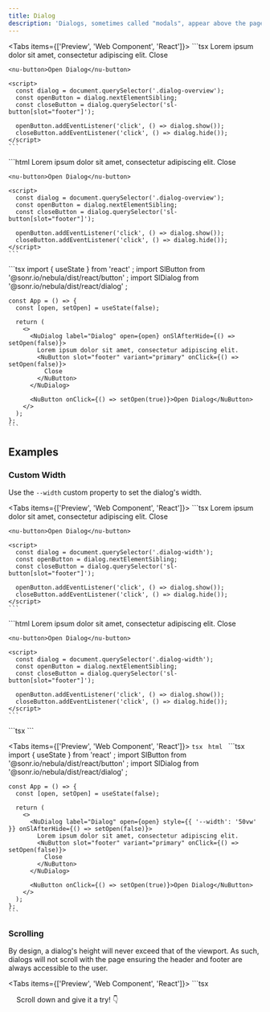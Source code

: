 ```yaml
---
title: Dialog
description: 'Dialogs, sometimes called "modals", appear above the page and require the user''s immediate attention.'
---
```



<!-- cspell:dictionaries lorem-ipsum -->

<Tabs items={['Preview', 'Web Component', 'React']}>
  <Tab value="Preview">
    ```tsx
    <nu-dialog label="Dialog" class="dialog-overview">
      Lorem ipsum dolor sit amet, consectetur adipiscing elit.
      <nu-button slot="footer" variant="primary">Close</nu-button>
    </nu-dialog>
    
    <nu-button>Open Dialog</nu-button>
    
    <script>
      const dialog = document.querySelector('.dialog-overview');
      const openButton = dialog.nextElementSibling;
      const closeButton = dialog.querySelector('sl-button[slot="footer"]');
    
      openButton.addEventListener('click', () => dialog.show());
      closeButton.addEventListener('click', () => dialog.hide());
    </script>
    ```
  </Tab>
  <Tab value="Web Component">
    ```html
    <nu-dialog label="Dialog" class="dialog-overview">
      Lorem ipsum dolor sit amet, consectetur adipiscing elit.
      <nu-button slot="footer" variant="primary">Close</nu-button>
    </nu-dialog>
    
    <nu-button>Open Dialog</nu-button>
    
    <script>
      const dialog = document.querySelector('.dialog-overview');
      const openButton = dialog.nextElementSibling;
      const closeButton = dialog.querySelector('sl-button[slot="footer"]');
    
      openButton.addEventListener('click', () => dialog.show());
      closeButton.addEventListener('click', () => dialog.hide());
    </script>
    ```
  </Tab>
  <Tab value="React">
    ```tsx
    import { useState } from 'react'
    ;
    import SlButton from '@sonr.io/nebula/dist/react/button'
    ;
    import SlDialog from '@sonr.io/nebula/dist/react/dialog'
    ;
    
    const App = () => {
      const [open, setOpen] = useState(false);
    
      return (
        <>
          <NuDialog label="Dialog" open={open} onSlAfterHide={() => setOpen(false)}>
            Lorem ipsum dolor sit amet, consectetur adipiscing elit.
            <NuButton slot="footer" variant="primary" onClick={() => setOpen(false)}>
              Close
            </NuButton>
          </NuDialog>
    
          <NuButton onClick={() => setOpen(true)}>Open Dialog</NuButton>
        </>
      );
    };
    ```
  </Tab>
</Tabs>

## Examples

### Custom Width

Use the `--width` custom property to set the dialog's width.

<Tabs items={['Preview', 'Web Component', 'React']}>
  <Tab value="Preview">
    ```tsx
    <nu-dialog label="Dialog" class="dialog-width" style="--width: 50vw;">
      Lorem ipsum dolor sit amet, consectetur adipiscing elit.
      <nu-button slot="footer" variant="primary">Close</nu-button>
    </nu-dialog>
    
    <nu-button>Open Dialog</nu-button>
    
    <script>
      const dialog = document.querySelector('.dialog-width');
      const openButton = dialog.nextElementSibling;
      const closeButton = dialog.querySelector('sl-button[slot="footer"]');
    
      openButton.addEventListener('click', () => dialog.show());
      closeButton.addEventListener('click', () => dialog.hide());
    </script>
    ```
  </Tab>
  <Tab value="Web Component">
    ```html
    <nu-dialog label="Dialog" class="dialog-width" style="--width: 50vw;">
      Lorem ipsum dolor sit amet, consectetur adipiscing elit.
      <nu-button slot="footer" variant="primary">Close</nu-button>
    </nu-dialog>
    
    <nu-button>Open Dialog</nu-button>
    
    <script>
      const dialog = document.querySelector('.dialog-width');
      const openButton = dialog.nextElementSibling;
      const closeButton = dialog.querySelector('sl-button[slot="footer"]');
    
      openButton.addEventListener('click', () => dialog.show());
      closeButton.addEventListener('click', () => dialog.hide());
    </script>
    ```
  </Tab>
  <Tab value="React">
    ```tsx
    ```
  </Tab>
</Tabs>

<Tabs items={['Preview', 'Web Component', 'React']}>
  <Tab value="Preview">
    ```tsx
    ```
  </Tab>
  <Tab value="Web Component">
    ```html
    ```
  </Tab>
  <Tab value="React">
    ```tsx
    import { useState } from 'react'
    ;
    import SlButton from '@sonr.io/nebula/dist/react/button'
    ;
    import SlDialog from '@sonr.io/nebula/dist/react/dialog'
    ;
    
    const App = () => {
      const [open, setOpen] = useState(false);
    
      return (
        <>
          <NuDialog label="Dialog" open={open} style={{ '--width': '50vw' }} onSlAfterHide={() => setOpen(false)}>
            Lorem ipsum dolor sit amet, consectetur adipiscing elit.
            <NuButton slot="footer" variant="primary" onClick={() => setOpen(false)}>
              Close
            </NuButton>
          </NuDialog>
    
          <NuButton onClick={() => setOpen(true)}>Open Dialog</NuButton>
        </>
      );
    };
    ```
  </Tab>
</Tabs>

### Scrolling

By design, a dialog's height will never exceed that of the viewport. As such, dialogs will not scroll with the page ensuring the header and footer are always accessible to the user.

<Tabs items={['Preview', 'Web Component', 'React']}>
  <Tab value="Preview">
    ```tsx
    <nu-dialog label="Dialog" class="dialog-scrolling">
      <div style="height: 150vh; border: dashed 2px var(--nu-color-neutral-200); padding: 0 1rem;">
        <p>Scroll down and give it a try! 👇</p>
      </div>
      <nu-button slot="footer" variant="primary">Close</nu-button>
    </nu-dialog>
    
    <nu-button>Open Dialog</nu-button>
    
    <script>
      const dialog = document.querySelector('.dialog-scrolling');
      const openButton = dialog.nextElementSibling;
      const closeButton = dialog.querySelector('sl-button[slot="footer"]');
    
      openButton.addEventListener('click', () => dialog.show());
      closeButton.addEventListener('click', () => dialog.hide());
    </script>
    ```
  </Tab>
  <Tab value="Web Component">
    ```html
    <nu-dialog label="Dialog" class="dialog-scrolling">
      <div style="height: 150vh; border: dashed 2px var(--nu-color-neutral-200); padding: 0 1rem;">
        <p>Scroll down and give it a try! 👇</p>
      </div>
      <nu-button slot="footer" variant="primary">Close</nu-button>
    </nu-dialog>
    
    <nu-button>Open Dialog</nu-button>
    
    <script>
      const dialog = document.querySelector('.dialog-scrolling');
      const openButton = dialog.nextElementSibling;
      const closeButton = dialog.querySelector('sl-button[slot="footer"]');
    
      openButton.addEventListener('click', () => dialog.show());
      closeButton.addEventListener('click', () => dialog.hide());
    </script>
    ```
  </Tab>
  <Tab value="React">
    ```tsx
    ```
  </Tab>
</Tabs>

<Tabs items={['Preview', 'Web Component', 'React']}>
  <Tab value="Preview">
    ```tsx
    ```
  </Tab>
  <Tab value="Web Component">
    ```html
    ```
  </Tab>
  <Tab value="React">
    ```tsx
    import { useState } from 'react'
    ;
    import SlButton from '@sonr.io/nebula/dist/react/button'
    ;
    import SlDialog from '@sonr.io/nebula/dist/react/dialog'
    ;
    
    const App = () => {
      const [open, setOpen] = useState(false);
    
      return (
        <>
          <NuDialog label="Dialog" open={open} onSlAfterHide={() => setOpen(false)}>
            <div
              style={{
                height: '150vh',
                border: 'dashed 2px var(--nu-color-neutral-200)',
                padding: '0 1rem'
              }}
            >
              <p>Scroll down and give it a try! 👇</p>
            </div>
    
            <NuButton slot="footer" variant="primary" onClick={() => setOpen(false)}>
              Close
            </NuButton>
          </NuDialog>
    
          <NuButton onClick={() => setOpen(true)}>Open Dialog</NuButton>
        </>
      );
    };
    ```
  </Tab>
</Tabs>

### Header Actions

The header shows a functional close button by default. You can use the `header-actions` slot to add additional [icon buttons](/components/icon-button) if needed.

<Tabs items={['Preview', 'Web Component', 'React']}>
  <Tab value="Preview">
    ```tsx
    <nu-dialog label="Dialog" class="dialog-header-actions">
      <nu-icon-button class="new-window" slot="header-actions" name="box-arrow-up-right"></nu-icon-button>
      Lorem ipsum dolor sit amet, consectetur adipiscing elit.
      <nu-button slot="footer" variant="primary">Close</nu-button>
    </nu-dialog>
    
    <nu-button>Open Dialog</nu-button>
    
    <script>
      const dialog = document.querySelector('.dialog-header-actions');
      const openButton = dialog.nextElementSibling;
      const closeButton = dialog.querySelector('sl-button[slot="footer"]');
      const newWindowButton = dialog.querySelector('.new-window');
    
      openButton.addEventListener('click', () => dialog.show());
      closeButton.addEventListener('click', () => dialog.hide());
      newWindowButton.addEventListener('click', () => window.open(location.href));
    </script>
    ```
  </Tab>
  <Tab value="Web Component">
    ```html
    <nu-dialog label="Dialog" class="dialog-header-actions">
      <nu-icon-button class="new-window" slot="header-actions" name="box-arrow-up-right"></nu-icon-button>
      Lorem ipsum dolor sit amet, consectetur adipiscing elit.
      <nu-button slot="footer" variant="primary">Close</nu-button>
    </nu-dialog>
    
    <nu-button>Open Dialog</nu-button>
    
    <script>
      const dialog = document.querySelector('.dialog-header-actions');
      const openButton = dialog.nextElementSibling;
      const closeButton = dialog.querySelector('sl-button[slot="footer"]');
      const newWindowButton = dialog.querySelector('.new-window');
    
      openButton.addEventListener('click', () => dialog.show());
      closeButton.addEventListener('click', () => dialog.hide());
      newWindowButton.addEventListener('click', () => window.open(location.href));
    </script>
    ```
  </Tab>
  <Tab value="React">
    ```tsx
    import { useState } from 'react'
    ;
    import SlButton from '@sonr.io/nebula/dist/react/button'
    ;
    import SlDialog from '@sonr.io/nebula/dist/react/dialog'
    ;
    import SlIconButton from '@sonr.io/nebula/dist/react/icon-button'
    ;
    
    const App = () => {
      const [open, setOpen] = useState(false);
    
      return (
        <>
          <NuDialog label="Dialog" open={open} onSlAfterHide={() => setOpen(false)}>
            <NuIconButton
              class="new-window"
              slot="header-actions"
              name="box-arrow-up-right"
              onClick={() => window.open(location.href)}
            />
            Lorem ipsum dolor sit amet, consectetur adipiscing elit.
            <NuButton slot="footer" variant="primary" onClick={() => setOpen(false)}>
              Close
            </NuButton>
          </NuDialog>
    
          <NuButton onClick={() => setOpen(true)}>Open Dialog</NuButton>
        </>
      );
    };
    ```
  </Tab>
</Tabs>

### Preventing the Dialog from Closing

By default, dialogs will close when the user clicks the close button, clicks the overlay, or presses the [[Escape]] key. In most cases, the default behavior is the best behavior in terms of UX. However, there are situations where this may be undesirable, such as when data loss will occur.

To keep the dialog open in such cases, you can cancel the `sl-request-close` event. When canceled, the dialog will remain open and pulse briefly to draw the user's attention to it.

You can use `event.detail.source` to determine what triggered the request to close. This example prevents the dialog from closing when the overlay is clicked, but allows the close button or [[Escape]] to dismiss it.

<Tabs items={['Preview', 'Web Component', 'React']}>
  <Tab value="Preview">
    ```tsx
    <nu-dialog label="Dialog" class="dialog-deny-close">
      This dialog will not close when you click on the overlay.
      <nu-button slot="footer" variant="primary">Close</nu-button>
    </nu-dialog>
    
    <nu-button>Open Dialog</nu-button>
    
    <script>
      const dialog = document.querySelector('.dialog-deny-close');
      const openButton = dialog.nextElementSibling;
      const closeButton = dialog.querySelector('sl-button[slot="footer"]');
    
      openButton.addEventListener('click', () => dialog.show());
      closeButton.addEventListener('click', () => dialog.hide());
    
      // Prevent the dialog from closing when the user clicks on the overlay
      dialog.addEventListener('sl-request-close', event => {
        if (event.detail.source === 'overlay') {
          event.preventDefault();
        }
      });
    </script>
    ```
  </Tab>
  <Tab value="Web Component">
    ```html
    <nu-dialog label="Dialog" class="dialog-deny-close">
      This dialog will not close when you click on the overlay.
      <nu-button slot="footer" variant="primary">Close</nu-button>
    </nu-dialog>
    
    <nu-button>Open Dialog</nu-button>
    
    <script>
      const dialog = document.querySelector('.dialog-deny-close');
      const openButton = dialog.nextElementSibling;
      const closeButton = dialog.querySelector('sl-button[slot="footer"]');
    
      openButton.addEventListener('click', () => dialog.show());
      closeButton.addEventListener('click', () => dialog.hide());
    
      // Prevent the dialog from closing when the user clicks on the overlay
      dialog.addEventListener('sl-request-close', event => {
        if (event.detail.source === 'overlay') {
          event.preventDefault();
        }
      });
    </script>
    ```
  </Tab>
  <Tab value="React">
    ```tsx
    import { useState } from 'react'
    ;
    import SlButton from '@sonr.io/nebula/dist/react/button'
    ;
    import SlDialog from '@sonr.io/nebula/dist/react/dialog'
    ;
    
    const App = () => {
      const [open, setOpen] = useState(false);
    
      // Prevent the dialog from closing when the user clicks on the overlay
      function handleRequestClose(event) {
        if (event.detail.source === 'overlay') {
          event.preventDefault();
        }
      }
    
      return (
        <>
          <NuDialog label="Dialog" open={open} onSlRequestClose={handleRequestClose} onSlAfterHide={() => setOpen(false)}>
            This dialog will not close when you click on the overlay.
            <NuButton slot="footer" variant="primary" onClick={() => setOpen(false)}>
              Close
            </NuButton>
          </NuDialog>
    
          <NuButton onClick={() => setOpen(true)}>Open Dialog</NuButton>
        </>
      );
    };
    ```
  </Tab>
</Tabs>

### Customizing Initial Focus

By default, the dialog's panel will gain focus when opened. This allows a subsequent tab press to focus on the first tabbable element in the dialog. If you want a different element to have focus, add the `autofocus` attribute to it as shown below.

<Tabs items={['Preview', 'Web Component', 'React']}>
  <Tab value="Preview">
    ```tsx
    <nu-dialog label="Dialog" class="dialog-focus">
      <nu-input autofocus placeholder="I will have focus when the dialog is opened"></nu-input>
      <nu-button slot="footer" variant="primary">Close</nu-button>
    </nu-dialog>
    
    <nu-button>Open Dialog</nu-button>
    
    <script>
      const dialog = document.querySelector('.dialog-focus');
      const input = dialog.querySelector('sl-input');
      const openButton = dialog.nextElementSibling;
      const closeButton = dialog.querySelector('sl-button[slot="footer"]');
    
      openButton.addEventListener('click', () => dialog.show());
      closeButton.addEventListener('click', () => dialog.hide());
    </script>
    ```
  </Tab>
  <Tab value="Web Component">
    ```html
    <nu-dialog label="Dialog" class="dialog-focus">
      <nu-input autofocus placeholder="I will have focus when the dialog is opened"></nu-input>
      <nu-button slot="footer" variant="primary">Close</nu-button>
    </nu-dialog>
    
    <nu-button>Open Dialog</nu-button>
    
    <script>
      const dialog = document.querySelector('.dialog-focus');
      const input = dialog.querySelector('sl-input');
      const openButton = dialog.nextElementSibling;
      const closeButton = dialog.querySelector('sl-button[slot="footer"]');
    
      openButton.addEventListener('click', () => dialog.show());
      closeButton.addEventListener('click', () => dialog.hide());
    </script>
    ```
  </Tab>
  <Tab value="React">
    ```tsx
    import { useState } from 'react'
    ;
    import SlButton from '@sonr.io/nebula/dist/react/button'
    ;
    import SlDialog from '@sonr.io/nebula/dist/react/dialog'
    ;
    import SlInput from '@sonr.io/nebula/dist/react/input'
    ;
    
    const App = () => {
      const [open, setOpen] = useState(false);
    
      return (
        <>
          <NuDialog label="Dialog" open={open} onSlAfterHide={() => setOpen(false)}>
            <NuInput autofocus placeholder="I will have focus when the dialog is opened" />
            <NuButton slot="footer" variant="primary" onClick={() => setOpen(false)}>
              Close
            </NuButton>
          </NuDialog>
    
          <NuButton onClick={() => setOpen(true)}>Open Dialog</NuButton>
        </>
      );
    };
    ```
  </Tab>
</Tabs>

<Callout type="info">
You can further customize initial focus behavior by canceling the `sl-initial-focus` event and setting focus yourself inside the event handler.
</Callout>

## Properties

<AutoTypeTable path="./src/components/dialog/dialog.component.ts" name="NuDialog" />

